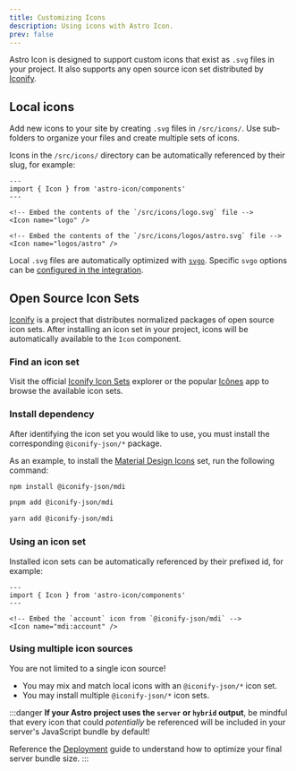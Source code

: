 ```yaml
---
title: Customizing Icons
description: Using icons with Astro Icon.
prev: false
---
```



Astro Icon is designed to support custom icons that exist as `.svg` files in your project. 
It also supports any open source icon set distributed by [Iconify](https://iconify.design/).

## Local icons

Add new icons to your site by creating `.svg` files in `/src/icons/`.
Use sub-folders to organize your files and create multiple sets of icons.

Icons in the `/src/icons/` directory can be automatically referenced by their slug, for example:

```astro mark="/src/icons/logo.svg" mark="logo" mark="/src/icons/logos/astro.svg" mark="logos/astro"
---
import { Icon } from 'astro-icon/components'
---

<!-- Embed the contents of the `/src/icons/logo.svg` file -->
<Icon name="logo" />

<!-- Embed the contents of the `/src/icons/logos/astro.svg` file -->
<Icon name="logos/astro" />
```

Local `.svg` files are automatically optimized with [`svgo`](https://github.com/svg/svgo). Specific `svgo` options can be [configured in the integration](/reference/configuration).

## Open Source Icon Sets

[Iconify](https://iconify.design/) is a project that distributes normalized packages of open source icon sets.
After installing an icon set in your project, icons will be automatically available to the `Icon` component.

### Find an icon set

Visit the official [Iconify Icon Sets](https://icon-sets.iconify.design/) explorer or the popular [Icônes](https://icones.js.org/) app to browse the available icon sets.

### Install dependency

After identifying the icon set you would like to use, you must install the corresponding `@iconify-json/*` package.

As an example, to install the [Material Design Icons](https://icones.js.org/collection/mdi) set, run the following command:

<Tabs>
<TabItem label="npm">

```sh
npm install @iconify-json/mdi
```

</TabItem>
<TabItem label="pnpm">

```sh
pnpm add @iconify-json/mdi
```

</TabItem>
<TabItem label="Yarn">

```sh
yarn add @iconify-json/mdi
```

</TabItem>

</Tabs>

### Using an icon set

Installed icon sets can be automatically referenced by their prefixed id, for example:

```astro mark="@iconify-json/mdi" mark="mdi:account"
---
import { Icon } from 'astro-icon/components'
---

<!-- Embed the `account` icon from `@iconify-json/mdi` -->
<Icon name="mdi:account" />
```

### Using multiple icon sources

You are not limited to a single icon source!

- You may mix and match local icons with an `@iconify-json/*` icon set.
- You may install multiple `@iconify-json/*` icon sets.

:::danger
**If your Astro project uses the `server` or `hybrid` output**, be mindful that every icon that could _potentially_ be referenced will be included in your server's JavaScript bundle by default!

Reference the [Deployment](/guides/deployment/) guide to understand how to optimize your final server bundle size.
:::
